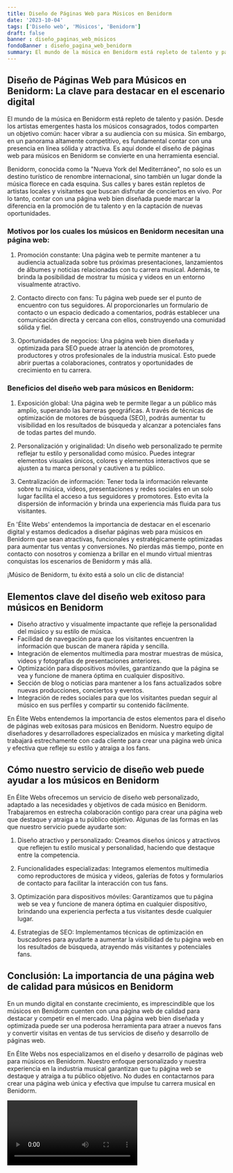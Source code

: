 ```yaml
---
title: Diseño de Páginas Web para Músicos en Benidorm
date: '2023-10-04'
tags: ['Diseño web', 'Músicos', 'Benidorm']
draft: false
banner : diseño_paginas_web_músicos
fondoBanner : diseño_pagina_web_benidorm
summary: El mundo de la música en Benidorm está repleto de talento y pasión. Desde los artistas emergentes hasta los músicos consagrados, todos comparten un objetivo común hacer vibrar a su audiencia con su música. Sin embargo, en un panorama altamente competitivo, es fundamental contar con una presencia en línea sólida y atractiva. Es aquí donde el diseño de páginas web para músicos en Benidorm se convierte en una herramienta esencial.
---
```


## Diseño de Páginas Web para Músicos en Benidorm: La clave para destacar en el escenario digital

El mundo de la música en Benidorm está repleto de talento y pasión. Desde los artistas emergentes hasta los músicos consagrados, todos comparten un objetivo común: hacer vibrar a su audiencia con su música. Sin embargo, en un panorama altamente competitivo, es fundamental contar con una presencia en línea sólida y atractiva. Es aquí donde el diseño de páginas web para músicos en Benidorm se convierte en una herramienta esencial.

Benidorm, conocida como la "Nueva York del Mediterráneo", no solo es un destino turístico de renombre internacional, sino también un lugar donde la música florece en cada esquina. Sus calles y bares están repletos de artistas locales y visitantes que buscan disfrutar de conciertos en vivo. Por lo tanto, contar con una página web bien diseñada puede marcar la diferencia en la promoción de tu talento y en la captación de nuevas oportunidades.

### Motivos por los cuales los músicos en Benidorm necesitan una página web:

1. Promoción constante: Una página web te permite mantener a tu audiencia actualizada sobre tus próximas presentaciones, lanzamientos de álbumes y noticias relacionadas con tu carrera musical. Además, te brinda la posibilidad de mostrar tu música y videos en un entorno visualmente atractivo.

2. Contacto directo con fans: Tu página web puede ser el punto de encuentro con tus seguidores. Al proporcionarles un formulario de contacto o un espacio dedicado a comentarios, podrás establecer una comunicación directa y cercana con ellos, construyendo una comunidad sólida y fiel.

3. Oportunidades de negocios: Una página web bien diseñada y optimizada para SEO puede atraer la atención de promotores, productores y otros profesionales de la industria musical. Esto puede abrir puertas a colaboraciones, contratos y oportunidades de crecimiento en tu carrera.

### Beneficios del diseño web para músicos en Benidorm:

1. Exposición global: Una página web te permite llegar a un público más amplio, superando las barreras geográficas. A través de técnicas de optimización de motores de búsqueda (SEO), podrás aumentar tu visibilidad en los resultados de búsqueda y alcanzar a potenciales fans de todas partes del mundo.

2. Personalización y originalidad: Un diseño web personalizado te permite reflejar tu estilo y personalidad como músico. Puedes integrar elementos visuales únicos, colores y elementos interactivos que se ajusten a tu marca personal y cautiven a tu público.

3. Centralización de información: Tener toda la información relevante sobre tu música, videos, presentaciones y redes sociales en un solo lugar facilita el acceso a tus seguidores y promotores. Esto evita la dispersión de información y brinda una experiencia más fluida para tus visitantes.

En 'Élite Webs' entendemos la importancia de destacar en el escenario digital y estamos dedicados a diseñar páginas web para músicos en Benidorm que sean atractivas, funcionales y estratégicamente optimizadas para aumentar tus ventas y conversiones. No pierdas más tiempo, ponte en contacto con nosotros y comienza a brillar en el mundo virtual mientras conquistas los escenarios de Benidorm y más allá.

¡Músico de Benidorm, tu éxito está a solo un clic de distancia!

<GifSeo />

<Cta />

## Elementos clave del diseño web exitoso para músicos en Benidorm

- Diseño atractivo y visualmente impactante que refleje la personalidad del músico y su estilo de música.
- Facilidad de navegación para que los visitantes encuentren la información que buscan de manera rápida y sencilla.
- Integración de elementos multimedia para mostrar muestras de música, videos y fotografías de presentaciones anteriores.
- Optimización para dispositivos móviles, garantizando que la página se vea y funcione de manera óptima en cualquier dispositivo.
- Sección de blog o noticias para mantener a los fans actualizados sobre nuevas producciones, conciertos y eventos.
- Integración de redes sociales para que los visitantes puedan seguir al músico en sus perfiles y compartir su contenido fácilmente.

En Élite Webs entendemos la importancia de estos elementos para el diseño de páginas web exitosas para músicos en Benidorm. Nuestro equipo de diseñadores y desarrolladores especializados en música y marketing digital trabajará estrechamente con cada cliente para crear una página web única y efectiva que refleje su estilo y atraiga a los fans.

## Cómo nuestro servicio de diseño web puede ayudar a los músicos en Benidorm

En Élite Webs ofrecemos un servicio de diseño web personalizado, adaptado a las necesidades y objetivos de cada músico en Benidorm. Trabajaremos en estrecha colaboración contigo para crear una página web que destaque y atraiga a tu público objetivo. Algunas de las formas en las que nuestro servicio puede ayudarte son:

1. Diseño atractivo y personalizado: Creamos diseños únicos y atractivos que reflejen tu estilo musical y personalidad, haciendo que destaque entre la competencia.

2. Funcionalidades especializadas: Integramos elementos multimedia como reproductores de música y videos, galerías de fotos y formularios de contacto para facilitar la interacción con tus fans.

3. Optimización para dispositivos móviles: Garantizamos que tu página web se vea y funcione de manera óptima en cualquier dispositivo, brindando una experiencia perfecta a tus visitantes desde cualquier lugar.

4. Estrategias de SEO: Implementamos técnicas de optimización en buscadores para ayudarte a aumentar la visibilidad de tu página web en los resultados de búsqueda, atrayendo más visitantes y potenciales fans.

## Conclusión: La importancia de una página web de calidad para músicos en Benidorm

En un mundo digital en constante crecimiento, es imprescindible que los músicos en Benidorm cuenten con una página web de calidad para destacar y competir en el mercado. Una página web bien diseñada y optimizada puede ser una poderosa herramienta para atraer a nuevos fans y convertir visitas en ventas de tus servicios de diseño y desarrollo de páginas web.

En Élite Webs nos especializamos en el diseño y desarrollo de páginas web para músicos en Benidorm. Nuestro enfoque personalizado y nuestra experiencia en la industria musical garantizan que tu página web se destaque y atraiga a tu público objetivo. No dudes en contactarnos para crear una página web única y efectiva que impulse tu carrera musical en Benidorm.

<Video />

<CtaBot job='Músicos' city='Benidorm'/>

<Gmaps query='Benidorm+españa+maps' />